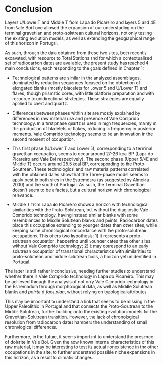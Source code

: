 # Conclusion

Layers U/Lower T and Middle T from Lapa do Picareiro and layers 5 and 4E from Vale Boi have allowed the expansion of our understading on the terminal gravettian and proto-solutrean cultural horizons, not only testing the existing evolution models, as well as extending the geographical range of this horizon in Portugal. 

As such, through the data obtained from these two sites, both recently excavated, with resource to Total Stations and for which a contextualized set of radiocarbon dates are available, the present study has reached 4 main conclusions, each responding to the goals defined in Chapter 1:

*	Technological patterns are similar in the analyzed assemblages, dominated by reduction sequences focused on the obtention of elongated blanks (mostly bladelets for Lower 5 and U/Lower T) and flakes, though prismatic cores, with little platform preparation and with resource to unidirectional strategies. These strategies are equally applied to chert and quartz.

*	Differences between phases within site are mostly explained by differences in raw material use and presence of Vale Comprido technology. In a first phase quartz is used in high frequencies, mainly in the production of bladelets or flakes, reducing in frequency in posterior moments. Vale Comprido technology seems to be an innovation in the second moment of occupation.

*	This first phase (U/Lower T and Lower 5), corresponding to a terminal gravettian occupation, seems to occur around 27-26 kcal BP (Lapa do Picareiro and Vale Boi respectively). The second phase (Upper 5/4E and Middle T) occurs around 25.5 kcal BP, corresponding to the Proto-Solutrean. These technological and raw material patterns correlated with the obtained dates show that the Three-phase model seems to apply best to both sites in the Estremdura (as suggested by Almeida 2000) and the south of Portugal. As such, the Terminal Gravettian doesn't seem to be a facies, but a cultural horizon with chronological relevance.

*	Middle T from Lapa do Picareiro shows a horizon with technological similarities with the Proto-Solutrean, but without the diagnostic Vale Comprido technology, having instead similar blanks with some resemblances to Middle Solutrean blanks and points. Radiocarbon dates place this occupation extending to younger dates than other sites, while keeping some chronological concordance with the proto-solutrean occupations. This offers two hypothesis: 1) it represents a proto-solutrean occupation, happening until younger dates than other sites, without Vale Comprido technology; 2) it may correspond to an early solutrean occupation of transitional characteristics with similarities to proto-solutrean and middle solutrean tools, a horizon yet unidentified in Portugal.

The latter is still rather inconclusive, needing further studies to understand whether there is Vale Comprido technology in Lapa do Picareiro. This may be achieved through the analysis of not only Vale Comprido technology in the Estremadura through morphological data, as well as Middle Solutrean blanks and *pointe à face plan*, without relying on typological attributes.

This may be important to understand a link that seems to be missing in the Upper Paleolithic in Portugal and that connects the Proto-Solutrean to the Middle Solutrean, further building onto the existing evolution models for the Gravettian-Solutrean transition. However, the lack of chronological resolution from radiocarbon dates hampers the understanding of small chronological differences.

Furthermore, in the future, it seems important to understand the presence of dolerite in Vale Boi. Given the now known internal characteristics of this raw material, it may be interesting to test its actual nonexistence in the other occupations in the site, to further understand possible niche expansions in this horizon, as a result to climatic changes.
